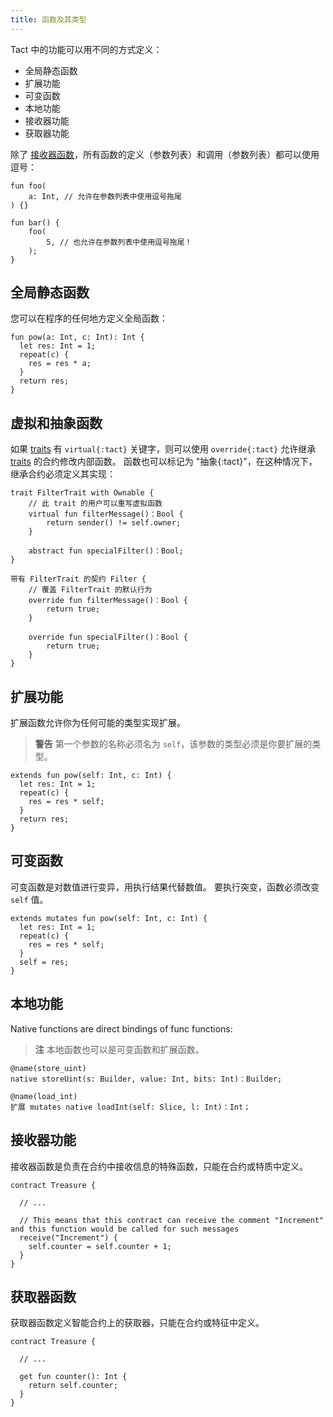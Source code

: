 ```yaml
---
title: 函数及其类型
---
```


Tact 中的功能可以用不同的方式定义：

- 全局静态函数
- 扩展功能
- 可变函数
- 本地功能
- 接收器功能
- 获取器功能

除了 [接收器函数](#receiver-functions)，所有函数的定义（参数列表）和调用（参数列表）都可以使用逗号：

```tact
fun foo(
    a: Int, // 允许在参数列表中使用逗号拖尾
) {}

fun bar() {
    foo(
        5, // 也允许在参数列表中使用逗号拖尾！
    );
}
```

## 全局静态函数

您可以在程序的任何地方定义全局函数：

```tact
fun pow(a: Int, c: Int): Int {
  let res: Int = 1;
  repeat(c) {
    res = res * a;
  }
  return res;
}
```

## 虚拟和抽象函数

如果 [traits](/book/types#traits) 有 `virtual{:tact}` 关键字，则可以使用 `override{:tact}` 允许继承 [traits](/book/types#traits) 的合约修改内部函数。 函数也可以标记为 "抽象{:tact}"，在这种情况下，继承合约必须定义其实现：

```tact
trait FilterTrait with Ownable {
    // 此 trait 的用户可以重写虚拟函数
    virtual fun filterMessage()：Bool {
        return sender() != self.owner;
    }

    abstract fun specialFilter()：Bool;
}

带有 FilterTrait 的契约 Filter {
    // 覆盖 FilterTrait 的默认行为
    override fun filterMessage()：Bool {
        return true;
    }

    override fun specialFilter()：Bool {
        return true;
    }
}
```

## 扩展功能

扩展函数允许你为任何可能的类型实现扩展。

> **警告**
> 第一个参数的名称必须名为 `self`，该参数的类型必须是你要扩展的类型。

```tact
extends fun pow(self: Int, c: Int) {
  let res: Int = 1;
  repeat(c) {
    res = res * self;
  }
  return res;
}
```

## 可变函数

可变函数是对数值进行变异，用执行结果代替数值。 要执行突变，函数必须改变 `self` 值。

```tact
extends mutates fun pow(self: Int, c: Int) {
  let res: Int = 1;
  repeat(c) {
    res = res * self;
  }
  self = res;
}
```

## 本地功能

Native functions are direct bindings of func functions:

> **注**
> 本地函数也可以是可变函数和扩展函数。

```tact
@name(store_uint)
native storeUint(s: Builder, value: Int, bits: Int)：Builder;

@name(load_int)
扩展 mutates native loadInt(self: Slice, l: Int)：Int；
```

## 接收器功能

接收器函数是负责在合约中接收信息的特殊函数，只能在合约或特质中定义。

```tact
contract Treasure {

  // ...
  
  // This means that this contract can receive the comment "Increment" and this function would be called for such messages
  receive("Increment") {
    self.counter = self.counter + 1;
  }
}
```

## 获取器函数

获取器函数定义智能合约上的获取器，只能在合约或特征中定义。

```tact
contract Treasure {

  // ...
  
  get fun counter(): Int {
    return self.counter;
  }
}
```
